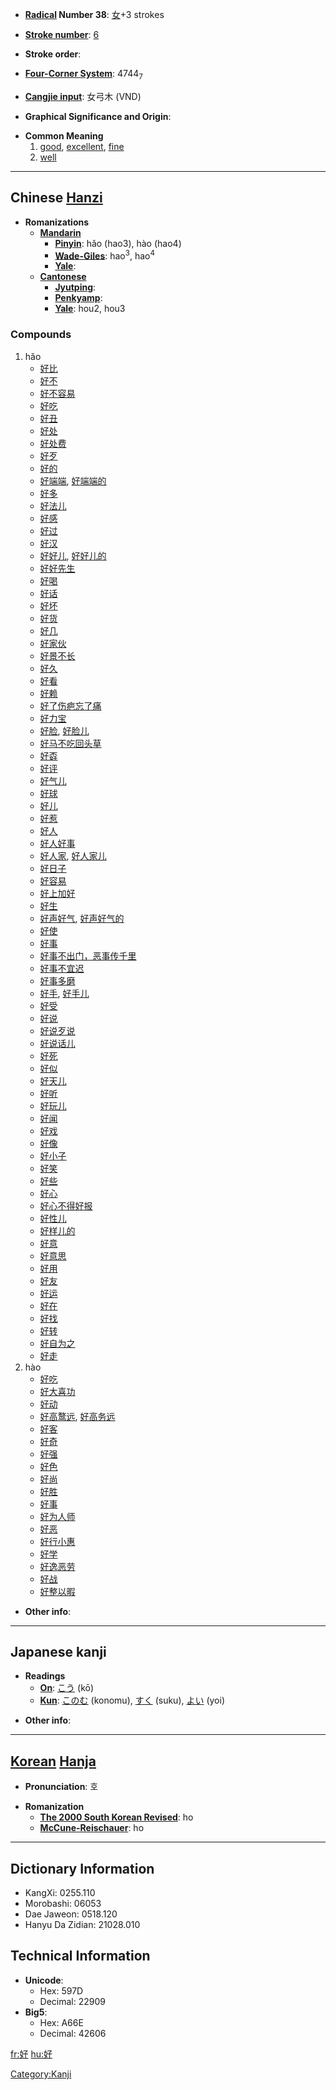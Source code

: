 * '''[[Wiktionary:Chinese radical index| Radical]] Number 38''': [[Wiktionary:Chinese radical index 女|女]]+3 strokes

* '''[[Wiktionary:Chinese total strokes index|Stroke number]]''': [[Wiktionary:Chinese total strokes index 6|6]]

* '''Stroke order''': 

* '''[[Wiktionary:Chinese four corner index|Four-Corner System]]''': 4744<sub>7</sub>

* '''[[Wiktionary:Chinese Cangjie index|Cangjie input]]''': 女弓木 (VND)

* '''Graphical Significance and Origin''': 

* '''Common Meaning'''
*# [[good]], [[excellent]], [[fine]]
*# [[well]]


----

== Chinese [[Hanzi]] ==

* '''Romanizations'''
** '''[[Mandarin]]'''
*** '''[[Pinyin]]''': hǎo (hao3), hào (hao4)
*** '''[[Wade-Giles]]''': hao<sup>3</sup>, hao<sup>4</sup>
*** '''[[Yale]]''': 
** '''[[Cantonese]]'''
*** '''[[Jyutping]]''':
*** '''[[Penkyamp]]''': 
*** '''[[Yale]]''': hou2, hou3

===Compounds===
#hǎo
#*[[好比]]
#*[[好不]]
#*[[好不容易]]
#*[[好吃]]
#*[[好丑]]
#*[[好处]]
#*[[好处费]]
#*[[好歹]]
#*[[好的]]
#*[[好端端]], [[好端端的]]
#*[[好多]]
#*[[好法儿]]
#*[[好感]]
#*[[好过]]
#*[[好汉]]
#*[[好好儿]], [[好好儿的]]
#*[[好好先生]]
#*[[好喝]]
#*[[好话]]
#*[[好坏]]
#*[[好货]]
#*[[好几]]
#*[[好家伙]]
#*[[好景不长]]
#*[[好久]]
#*[[好看]]
#*[[好赖]]
#*[[好了伤疤忘了痛]]
#*[[好力宝]]
#*[[好脸]], [[好脸儿]]
#*[[好马不吃回头草]]
#*[[好孬]]
#*[[好评]]
#*[[好气儿]]
#*[[好球]]
#*[[好儿]]
#*[[好惹]]
#*[[好人]]
#*[[好人好事]]
#*[[好人家]], [[好人家儿]]
#*[[好日子]]
#*[[好容易]]
#*[[好上加好]]
#*[[好生]]
#*[[好声好气]], [[好声好气的]]
#*[[好使]]
#*[[好事]]
#*[[好事不出门，恶事传千里]]
#*[[好事不宜迟]]
#*[[好事多磨]]
#*[[好手]], [[好手儿]]
#*[[好受]]
#*[[好说]]
#*[[好说歹说]]
#*[[好说话儿]]
#*[[好死]]
#*[[好似]]
#*[[好天儿]]
#*[[好听]]
#*[[好玩儿]]
#*[[好闻]]
#*[[好戏]]
#*[[好像]]
#*[[好小子]]
#*[[好笑]]
#*[[好些]]
#*[[好心]]
#*[[好心不得好报]]
#*[[好性儿]]
#*[[好样儿的]]
#*[[好意]]
#*[[好意思]]
#*[[好用]]
#*[[好友]]
#*[[好运]]
#*[[好在]]
#*[[好找]]
#*[[好转]]
#*[[好自为之]]
#*[[好走]]
#hào
#*[[好吃]]
#*[[好大喜功]]
#*[[好动]]
#*[[好高鹜远]], [[好高务远]]
#*[[好客]]
#*[[好奇]]
#*[[好强]]
#*[[好色]]
#*[[好尚]]
#*[[好胜]]
#*[[好事]]
#*[[好为人师]]
#*[[好恶]]
#*[[好行小惠]]
#*[[好学]]
#*[[好逸恶劳]]
#*[[好战]]
#*[[好整以暇]]

* '''Other info''': 

----

== Japanese kanji ==

* '''Readings'''
** '''[[On]]''': [[こう]] (kō)
** '''[[Kun]]''': [[このむ]] (konomu), [[すく]] (suku), [[よい]] (yoi)

* '''Other info''':  

----

== [[Korean]] [[Hanja]] ==

* '''Pronunciation''': 호

* '''Romanization'''
** '''[[The 2000 South Korean Revised Romanization|The 2000 South Korean Revised]]''': ho
** '''[[McCune-Reischauer]]''': ho

----

== Dictionary Information ==

* KangXi: 0255.110
* Morobashi: 06053
* Dae Jaweon: 0518.120
* Hanyu Da Zidian: 21028.010

== Technical Information ==

* '''Unicode''':
** Hex: 597D
** Decimal: 22909
* '''Big5''':
** Hex: A66E
** Decimal: 42606

[[Category:Kanji]]

[[fr:好]]
[[hu:好]]
